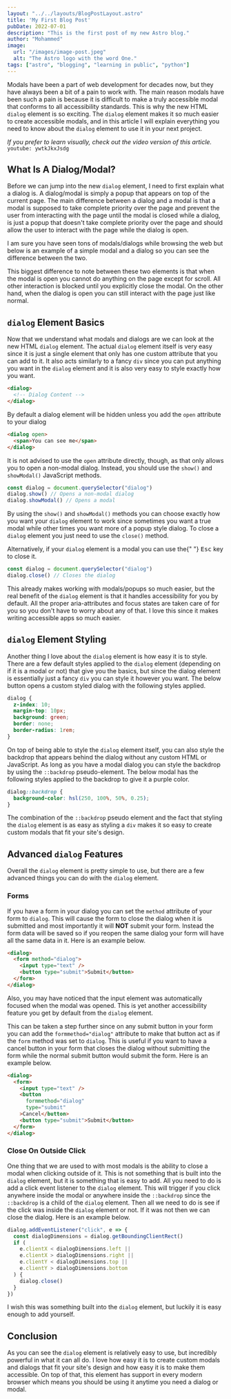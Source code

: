 ```yaml
---
layout: "../../layouts/BlogPostLayout.astro"
title: 'My First Blog Post'
pubDate: 2022-07-01
description: "This is the first post of my new Astro blog."
author: "Mohammed"
image:
  url: "/images/image-post.jpeg"
  alt: "The Astro logo with the word One."
tags: ["astro", "blogging", "learning in public", "python"]
---
```


Modals have been a part of web development for decades now, but they have always been a bit of a pain to work with. The main reason modals have been such a pain is because it is difficult to make a truly accessible modal that conforms to all accessibility standards. This is why the new HTML `dialog` element is so exciting. The `dialog` element makes it so much easier to create accessible modals, and in this article I will explain everything you need to know about the `dialog` element to use it in your next project.

_If you prefer to learn visually, check out the video version of this article._
`youtube: ywtkJkxJsdg`

## What Is A Dialog/Modal?

Before we can jump into the new `dialog` element, I need to first explain what a dialog is. A dialog/modal is simply a popup that appears on top of the current page. The main difference between a dialog and a modal is that a modal is supposed to take complete priority over the page and prevent the user from interacting with the page until the modal is closed while a dialog, is just a popup that doesn't take complete priority over the page and should allow the user to interact with the page while the dialog is open.

I am sure you have seen tons of modals/dialogs while browsing the web but below is an example of a simple modal and a dialog so you can see the difference between the two.

This biggest difference to note between these two elements is that when the modal is open you cannot do anything on the page except for scroll. All other interaction is blocked until you explicitly close the modal. On the other hand, when the dialog is open you can still interact with the page just like normal.

## `dialog` Element Basics

Now that we understand what modals and dialogs are we can look at the new HTML `dialog` element. The actual `dialog` element itself is very easy since it is just a single element that only has one custom attribute that you can add to it. It also acts similarly to a fancy `div` since you can put anything you want in the `dialog` element and it is also very easy to style exactly how you want.

```html
<dialog>
  <!-- Dialog Content -->
</dialog>
```

By default a dialog element will be hidden unless you add the `open` attribute to your dialog

```html
<dialog open>
  <span>You can see me</span>
</dialog>
```

It is not advised to use the `open` attribute directly, though, as that only allows you to open a non-modal dialog. Instead, you should use the `show()` and `showModal()` JavaScript methods.

```js
const dialog = document.querySelector("dialog")
dialog.show() // Opens a non-modal dialog
dialog.showModal() // Opens a modal
```

By using the `show()` and `showModal()` methods you can choose exactly how you want your `dialog` element to work since sometimes you want a true modal while other times you want more of a popup style dialog. To close a `dialog` element you just need to use the `close()` method.

<p>
  Alternatively, if your <code>dialog</code> element is a modal you can use the{" "}
  <kbd>Esc</kbd> key to close it.
</p>

```js
const dialog = document.querySelector("dialog")
dialog.close() // Closes the dialog
```

This already makes working with modals/popups so much easier, but the real benefit of the `dialog` element is that it handles accessibility for you by default. All the proper aria-attributes and focus states are taken care of for you so you don't have to worry about any of that. I love this since it makes writing accessible apps so much easier.

## `dialog` Element Styling

Another thing I love about the `dialog` element is how easy it is to style. There are a few default styles applied to the `dialog` element (depending on if it is a modal or not) that give you the basics, but since the dialog element is essentially just a fancy `div` you can style it however you want. The below button opens a custom styled dialog with the following styles applied.

```css
dialog {
  z-index: 10;
  margin-top: 10px;
  background: green;
  border: none;
  border-radius: 1rem;
}
```

On top of being able to style the `dialog` element itself, you can also style the backdrop that appears behind the dialog without any custom HTML or JavaScript. As long as you have a modal dialog you can style the backdrop by using the `::backdrop` pseudo-element. The below modal has the following styles applied to the backdrop to give it a purple color.

```css
dialog::backdrop {
  background-color: hsl(250, 100%, 50%, 0.25);
}
```

The combination of the `::backdrop` pseudo element and the fact that styling the `dialog` element is as easy as styling a `div` makes it so easy to create custom modals that fit your site's design.

## Advanced `dialog` Features

Overall the `dialog` element is pretty simple to use, but there are a few advanced things you can do with the `dialog` element.

### Forms

If you have a form in your dialog you can set the `method` attribute of your form to `dialog`. This will cause the form to close the dialog when it is submitted and most importantly it will **NOT** submit your form. Instead the form data will be saved so if you reopen the same dialog your form will have all the same data in it. Here is an example below.

```html
<dialog>
  <form method="dialog">
    <input type="text" />
    <button type="submit">Submit</button>
  </form>
</dialog>
```

Also, you may have noticed that the input element was automatically focused when the modal was opened. This is yet another accessibility feature you get by default from the `dialog` element.

This can be taken a step further since on any submit button in your form you can add the `formmethod="dialog"` attribute to make that button act as if the `form` method was set to `dialog`. This is useful if you want to have a cancel button in your form that closes the dialog without submitting the form while the normal submit button would submit the form. Here is an example below.

```html {2,4}
<dialog>
  <form>
    <input type="text" />
    <button 
      formmethod="dialog" 
      type="submit"
    >Cancel</button>
    <button type="submit">Submit</button>
  </form>
</dialog>
```

### Close On Outside Click

One thing that we are used to with most modals is the ability to close a modal when clicking outside of it. This is not something that is built into the `dialog` element, but it is something that is easy to add. All you need to do is add a click event listener to the `dialog` element. This will trigger if you click anywhere inside the modal or anywhere inside the `::backdrop` since the `::backdrop` is a child of the `dialog` element. Then all we need to do is see if the click was inside the `dialog` element or not. If it was not then we can close the dialog. Here is an example below.


```js
dialog.addEventListener("click", e => {
  const dialogDimensions = dialog.getBoundingClientRect()
  if (
    e.clientX < dialogDimensions.left ||
    e.clientX > dialogDimensions.right ||
    e.clientY < dialogDimensions.top ||
    e.clientY > dialogDimensions.bottom
  ) {
    dialog.close()
  }
})
```

I wish this was something built into the `dialog` element, but luckily it is easy enough to add yourself.

## Conclusion

As you can see the `dialog` element is relatively easy to use, but incredibly powerful in what it can all do. I love how easy it is to create custom modals and dialogs that fit your site's design and how easy it is to make them accessible. On top of that, this element has support in every modern browser which means you should be using it anytime you need a dialog or modal.